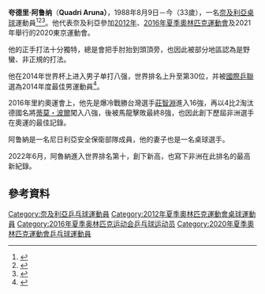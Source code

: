 {{noteTA|G1=Table Tennis}}
{{Infobox 乒乓球
| playername = 夸德里·阿鲁纳<br />''Quadri Aruna''
| image = ITTF World Tour 2017 German Open Aruna Quadri 03.jpg
| imagesize = 
| caption =
| fullname =Quadri·Aruna 
| nicknames =非洲一哥
| nationality = {{NGR}}
| residence =
| playingstyle =
| equipment =
| hrank = 10（2022年6月）
| club = 
| birthdate = {{birth date and age|1988|8|9}}
| birthplace = {{NGR}}[[奧約州|奧約州]][[奧約_(奈及利亞)|奧約]]
| deathdate =
| deathplace =
| height = {{height|m=1.75}} 
| weight = {{weight|kg=75}}
| medaltemplates =
{{MedalSport | 男子[[乒乓球|乒乓球]] }} 
{{MedalCountry | {{NGR}} }} 
{{MedalCompetition | [[全非運動會|全非運動會]] }}
{{MedalGold | [[2015年全非運動會|2015年 布拉薩]] | 男子團體 }}
{{MedalSilver | [[2011年全非運動會|2011年 馬布多]] | 男子團體 }}
{{MedalSilver | [[2015年全非運動會|2015年 布拉薩]] | 男子單打 }}
}}
'''夸德里·阿鲁纳'''（'''Quadri Aruna）'''，1988年8月9日－今（33歲），一名[[奈及利亞|奈及利亞]][[乒乓球|桌球]]運動員<ref>{{cite web|url=http://www.ittf.com/ittf_stats/stats_per_player.asp?player_id=112092|title=Stats Records - ITTF Statistics|deadurl=yes|archiveurl=https://web.archive.org/web/20120817100933/http://www.ittf.com/ittf_stats/stats_per_player.asp?player_id=112092|archivedate=2012-08-17|access-date=2015-09-29}}</ref><ref>{{cite web|url=http://www.ittf.com/ittf_ranking/world_ranking_per_name.asp?Siniors=1&Player_ID=112092|title=World ranking Record for Quadri ARUNA (NGR)|deadurl=yes|archiveurl=https://web.archive.org/web/20150930175803/http://www.ittf.com/ittf_ranking/world_ranking_per_name.asp?Siniors=1&Player_ID=112092|archivedate=2015-09-30|access-date=2015-09-29}}</ref><ref>{{cite web|url=http://www.ittfranking.com/cgi-bin/ttplayer.cgi?number=112092&lang=0&format=detailed|title=Quadri ARUNA (NGR) - ITTF Rankings|accessdate=2015-09-29|archive-date=2007-03-22|archive-url=https://web.archive.org/web/20070322101756/http://www.ittfranking.com/cgi-bin/ttplayer.cgi?number=112092&lang=0&format=detailed|dead-url=no}}</ref>。他代表奈及利亞參加[[2012年夏季奧林匹克運動會|2012年]]、[[2016年夏季奧林匹克運動會|2016年]][[奧林匹克運動會|夏季奧林匹克運動會]]及2021年舉行的2020東京運動會。

他的正手打法十分獨特，總是會把手肘抬到頭頂旁，也因此被部分地區認為是野蠻、非正規的打法。

他在2014年世界杯上进入男子单打八强，世界排名上升至第30位，并被[[國際乒乓球聯合會|國際乒聯]]選為2014年度最佳男運動員<ref>{{cite web|url=http://sports.qq.com/a/20150109/031316.htm|title=乒乓发展前路在“第三世界” 感谢阿鲁纳爆冷|publisher=[[騰訊網|騰訊網]]|date=2015-01-09|accessdate=2015-09-29|archive-date=2015-10-03|archive-url=https://web.archive.org/web/20151003084657/http://sports.qq.com/a/20150109/031316.htm|dead-url=no}}</ref>。

2016年里約奧運會上，他先是爆冷戰勝台灣選手[[庄智渊|莊智淵]]進入16強，再以4比2淘汰德國名將[[蒂莫·波尔|蒂莫・波爾]]闖入八強，後被馬龍擊敗最終8強，也因此創下歷屆非洲選手在奧運的最佳記錄。

阿鲁納是一名尼日利亞安全保衛部隊成員，他的妻子也是一名桌球選手。

2022年6月，阿魯納進入世界排名第十，創下新高，也寫下非洲在此排名的最高新紀錄。

== 參考資料 ==
{{reflist}}

{{DEFAULTSORT:Aruna, Quadri}}
[[Category:奈及利亞乒乓球運動員|Category:奈及利亞乒乓球運動員]]
[[Category:2012年夏季奧林匹克運動會桌球運動員|Category:2012年夏季奧林匹克運動會桌球運動員]]
[[Category:2016年夏季奥林匹克运动会乒乓球运动员|Category:2016年夏季奥林匹克运动会乒乓球运动员]]
[[Category:2020年夏季奧林匹克運動會乒乓球運動員|Category:2020年夏季奧林匹克運動會乒乓球運動員]]